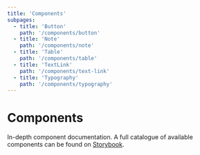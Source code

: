 ```yaml
---
title: 'Components'
subpages:
  - title: 'Button'
    path: '/components/button'
  - title: 'Note'
    path: '/components/note'
  - title: 'Table'
    path: '/components/table'
  - title: 'TextLink'
    path: '/components/text-link'
  - title: 'Typography'
    path: '/components/typography'
---
```



# Components

In-depth component documentation. A full catalogue of available components can be found on [Storybook](https://f36-storybook.contentful.com/).
